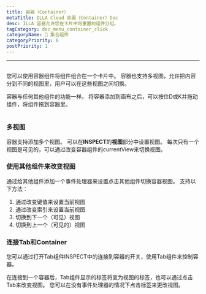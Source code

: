```yaml
---
title: 容器（Container）
metaTitle: ILLA Cloud 容器（Container）Doc
desc: ILLA 容器允许您在卡片中将重置的组件分组。
tagCategory: doc_menu_container_click
categoryName: 🧬 集合组件
categoryPriority: 6
postPriority: 1
---
```


* * *

## <h2 hidden>Container</h2>

您可以使用容器组件将组件组合在一个卡片中。 容器也支持多视图，允许把内容分到不同的视图里，用户可以在这些视图之间切换。

容器与任何其他组件的功能一样。 将容器添加到画布之后，可以按住D或K并拖动组件，将组件拖到容器里。

<img
  src='https://cdn.illacloud.com/official-website/img/docs/assemble/container.png'
  alt=""
/>

### 多视图

容器支持添加多个视图。 可以在**INSPECT**的**视图**部分中设置视图。 每次只有一个视图是可见的，可以通过改变容器组件的currentView来切换视图。

### 使用其他组件来改变视图

通过给其他组件添加一个事件处理器来设置点击其他组件切换容器视图。 支持以下方法：

1.  通过改变键值来设置当前视图
2.  通过改变索引来设置当前视图
3.  切换到下一个（可见）视图
4.  切换到上一个（可见的）视图

### 连接Tab和Container

您可以通过打开Tab组件INSPECT中的连接到容器的开关，使用Tab组件来控制容器。

在连接到一个容器后，Tab组件显示的标签将变为视图的标签，也可以通过点击Tab来改变视图。 您可以在没有事件处理器的情况下点击标签来更改视图。 
